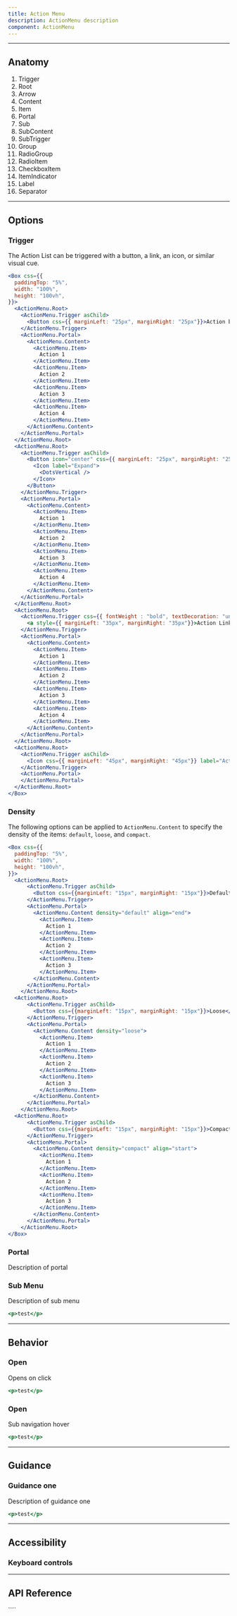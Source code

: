 ```yaml
---
title: Action Menu
description: ActionMenu description
component: ActionMenu
---
```


---

## Anatomy

<Anatomy
  src="/img/components/ActionMenu/anatomy.svg"
  caption="Note: Image not to scale"
/>

1. Trigger
2. Root
3. Arrow
4. Content
5. Item
6. Portal
7. Sub
8. SubContent
9. SubTrigger
10. Group
11. RadioGroup
12. RadioItem
13. CheckboxItem
14. ItemIndicator
15. Label
16. Separator

---

## Options

### Trigger
The Action List can be triggered with a button, a link, an icon, or similar visual cue.

```jsx withPreview
<Box css={{
  paddingTop: "5%",
  width: "100%",
  height: "100vh",
}}>
  <ActionMenu.Root>
    <ActionMenu.Trigger asChild>
      <Button css={{ marginLeft: "25px", marginRight: "25px"}}>Action button</Button>
    </ActionMenu.Trigger>
    <ActionMenu.Portal>
      <ActionMenu.Content>
        <ActionMenu.Item>
          Action 1
        </ActionMenu.Item>
        <ActionMenu.Item>
          Action 2
        </ActionMenu.Item>
        <ActionMenu.Item>
          Action 3
        </ActionMenu.Item>
        <ActionMenu.Item>
          Action 4
        </ActionMenu.Item>
      </ActionMenu.Content>
    </ActionMenu.Portal>
  </ActionMenu.Root>
  <ActionMenu.Root>
    <ActionMenu.Trigger asChild>
      <Button icon="center" css={{ marginLeft: "25px", marginRight: "25px"}}>
        <Icon label="Expand">
          <DotsVertical />
        </Icon>
      </Button>
    </ActionMenu.Trigger>
    <ActionMenu.Portal>
      <ActionMenu.Content>
        <ActionMenu.Item>
          Action 1
        </ActionMenu.Item>
        <ActionMenu.Item>
          Action 2
        </ActionMenu.Item>
        <ActionMenu.Item>
          Action 3
        </ActionMenu.Item>
        <ActionMenu.Item>
          Action 4
        </ActionMenu.Item>
      </ActionMenu.Content>
    </ActionMenu.Portal>
  </ActionMenu.Root>
  <ActionMenu.Root>
    <ActionMenu.Trigger css={{ fontWeight : "bold", textDecoration: "underline" }} asChild>
      <a style={{ marginLeft: "35px", marginRight: "35px"}}>Action Link</a>
    </ActionMenu.Trigger>
    <ActionMenu.Portal>
      <ActionMenu.Content>
        <ActionMenu.Item>
          Action 1
        </ActionMenu.Item>
        <ActionMenu.Item>
          Action 2
        </ActionMenu.Item>
        <ActionMenu.Item>
          Action 3
        </ActionMenu.Item>
        <ActionMenu.Item>
          Action 4
        </ActionMenu.Item>
      </ActionMenu.Content>
    </ActionMenu.Portal>
  </ActionMenu.Root>
  <ActionMenu.Root>
    <ActionMenu.Trigger asChild>
      <Icon css={{ marginLeft: "45px", marginRight: "45px"}} label="Actions"><MixerVertical /></Icon>
    </ActionMenu.Trigger>
    <ActionMenu.Portal>
    </ActionMenu.Portal>
  </ActionMenu.Root>
</Box>
```

### Density
The following options can be applied to `ActionMenu.Content` to specify the density of the items: `default`, `loose`, and `compact`.

```jsx withPreview
<Box css={{
  paddingTop: "5%",
  width: "100%",
  height: "100vh",
}}>
  <ActionMenu.Root>
      <ActionMenu.Trigger asChild>
        <Button css={{marginLeft: "15px", marginRight: "15px"}}>Default</Button>
      </ActionMenu.Trigger>
      <ActionMenu.Portal>
        <ActionMenu.Content density="default" align="end">
          <ActionMenu.Item>
            Action 1
          </ActionMenu.Item>
          <ActionMenu.Item>
            Action 2
          </ActionMenu.Item>
          <ActionMenu.Item>
            Action 3
          </ActionMenu.Item>
        </ActionMenu.Content>
      </ActionMenu.Portal>
    </ActionMenu.Root>
  <ActionMenu.Root>
      <ActionMenu.Trigger asChild>
        <Button css={{marginLeft: "15px", marginRight: "15px"}}>Loose</Button>
      </ActionMenu.Trigger>
      <ActionMenu.Portal>
        <ActionMenu.Content density="loose">
          <ActionMenu.Item>
            Action 1
          </ActionMenu.Item>
          <ActionMenu.Item>
            Action 2
          </ActionMenu.Item>
          <ActionMenu.Item>
            Action 3
          </ActionMenu.Item>
        </ActionMenu.Content>
      </ActionMenu.Portal>
    </ActionMenu.Root>
  <ActionMenu.Root>
      <ActionMenu.Trigger asChild>
        <Button css={{marginLeft: "15px", marginRight: "15px"}}>Compact</Button>
      </ActionMenu.Trigger>
      <ActionMenu.Portal>
        <ActionMenu.Content density="compact" align="start">
          <ActionMenu.Item>
            Action 1
          </ActionMenu.Item>
          <ActionMenu.Item>
            Action 2
          </ActionMenu.Item>
          <ActionMenu.Item>
            Action 3
          </ActionMenu.Item>
        </ActionMenu.Content>
      </ActionMenu.Portal>
    </ActionMenu.Root>
</Box>
```

### Portal

Description of portal


### Sub Menu

Description of sub menu

```jsx withPreview
<p>test</p>
```

---

## Behavior

### Open

Opens on click

```jsx withPreview
<p>test</p>
```

### Open

Sub navigation hover

```jsx withPreview
<p>test</p>
```

---

## Guidance

### Guidance one

Description of guidance one

```jsx withPreview isGuide="error"
<p>test</p>
```

---

## Accessibility

### Keyboard controls

<Table
  headers={["Key", "Description"]}
  data={[["Space", "When focus is on DropdownMenu.Trigger, opens the dropdown menu and focuses the first item. When focus is on an item, activates the focused item."],
    ["Enter", "When focus is on DropdownMenu.Trigger, opens the dropdown menu and focuses the first item. When focus is on an item, activates the focused item."],
    ["ArrowDown", "When focus is on DropdownMenu.Trigger, opens the dropdown menu. When focus is on an item, moves focus to the next item."],
    ["ArrowUp", "When focus is on an item, moves focus to the previous item."],
    ["ArrowRight, ArrowLeft", "When focus is on DropdownMenu.SubTrigger, opens or closes the submenu depending on reading direction."],
    ["Esc", "Closes the dropdown menu and moves focus to DropdownMenu.Trigger."]
  ]}
/>

---

## API Reference

<PropsTable props={propsTable} />
````
